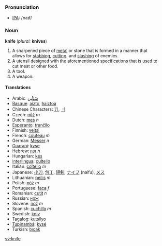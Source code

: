 === Pronunciation ===
*[[w:IPA|IPA]]: /naɪf/

=== Noun ===

'''knife''' (''plural:'' '''knives''')

#A sharpened piece of [[metal]] or stone that is formed in a manner that allows for [[stab]]bing, [[cut]]ting, and [[slash]]ing of enemies.
#A utensil designed with the aforementioned specifications that is used to cut meat or other food.
# A tool.
# A weapon.

==== Translations ====
*Arabic: [[سّكّين]]
*[[Basque]]: [[aizto]], [[haiztoa]]
*Chinese Characters: [[刀]], [[刂]]
*Czech: [[nůž]] ''m''
*Dutch: [[mes]] ''n''
*[[Esperanto]]: [[tranĉilo]]
*Finnish: [[veitsi]]
*French: [[couteau]] ''m''
*German: [[Messer]] ''n''
*[[Guarani]]: [[kyse]]
*Hebrew: [[זקין]] ''n''
*Hungarian: [[kés]]
*[[Interlingua]]: [[cultello]]
*Italian: [[coltello]] ''m''
*Japanese: [[小刀]], [[包丁]], [[短剣]], [[ナイフ]] (naifu), [[メス]]
*Lithuanian: [[peilis]] ''m''
*Polish: [[nóż]] ''m''
*Portuguese: [[faca]] ''f''
*Romanian: [[cuţit]] ''n''
*Russian: [[нож]]
*Slovene: [[nož]] ''m''
*Spanish: [[cuchillo]] ''m''
*Swedish: [[kniv]]
*Tagalog: [[kutsilyo]]
*[[Tupinambá]]: [[kysé]]
*Turkish: [[bıçak]]

[[sv:knife]]
